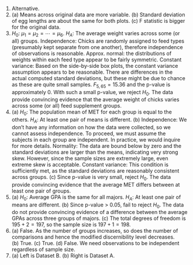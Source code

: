 1. Alternative.
\addtocounter{enumi}{1}

1. \(a) Means across original data are more variable. (b) Standard deviation of egg lengths are about the same for both plots. (c) F statistic is bigger for the original data.
\addtocounter{enumi}{1}

1. $H_0$: $\mu_1 = \mu_2 = \cdots = \mu_6$. $H_A$: The average weight varies across some (or all) groups. Independence: Chicks are randomly assigned to feed types (presumably kept separate from one another), therefore independence of observations is reasonable. Approx. normal: the distributions of weights within each feed type appear to be fairly symmetric. Constant variance: Based on the side-by-side box plots, the constant variance assumption appears to be reasonable. There are differences in the actual computed standard deviations, but these might be due to chance as these are quite small samples. $F_{5,65} = 15.36$ and the p-value is approximately 0. With such a small p-value, we reject $H_0$. The data provide convincing evidence that the average weight of chicks varies across some (or all) feed supplement groups.
\addtocounter{enumi}{1}

1. \(a) $H_0$: The population mean of MET for each group is equal to the others. $H_A$: At least one pair of means is different. (b) Independence: We don't have any information on how the data were collected, so we cannot assess independence. To proceed, we must assume the subjects in each group are independent. In practice, we would inquire for more details. Normality: The data are bound below by zero and the standard deviations are larger than the means, indicating very strong skew. However, since the sample sizes are extremely large, even extreme skew is acceptable. Constant variance: This condition is sufficiently met, as the standard deviations are reasonably consistent across groups. (c) Since p-value is very small, reject $H_0$. The data provide convincing evidence that the average MET differs between at least one pair of groups.
\addtocounter{enumi}{1}

1. \(a) $H_0$: Average GPA is the same for all majors. $H_A$: At least one pair of means are different. (b) Since p-value $>$ 0.05, fail to reject $H_0$. The data do not provide convincing evidence of a difference between the average GPAs across three groups of majors. (c) The total degrees of freedom is $195 + 2 = 197$, so the sample size is $197+1=198$.
\addtocounter{enumi}{1}

1. \(a) False. As the number of groups increases, so does the number of comparisons and hence the modified discernibility level decreases. (b) True. (c) True. (d) False. We need observations to be independent regardless of sample size.
\addtocounter{enumi}{1}

1. \(a) Left is Dataset B. (b) Right is Dataset A.
\addtocounter{enumi}{1}
